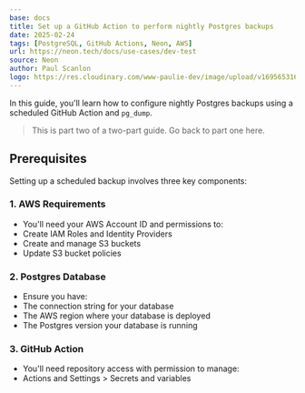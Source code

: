 ```yaml
---
base: docs
title: Set up a GitHub Action to perform nightly Postgres backups
date: 2025-02-24
tags: [PostgreSQL, GitHub Actions, Neon, AWS]
url: https://neon.tech/docs/use-cases/dev-test
source: Neon
author: Paul Scanlon
logo: https://res.cloudinary.com/www-paulie-dev/image/upload/v1695653167/paulie.dev/Logos/neon-logo_ymrzrs.png
---
```


In this guide, you'll learn how to configure nightly Postgres backups using a scheduled GitHub Action and `pg_dump`.

> This is part two of a two-part guide. Go back to part one here.


## Prerequisites
Setting up a scheduled backup involves three key components:

### 1. AWS Requirements
- You'll need your AWS Account ID and permissions to:
 - Create IAM Roles and Identity Providers
 - Create and manage S3 buckets
 - Update S3 bucket policies

### 2. Postgres Database
- Ensure you have:
 - The connection string for your database
 - The AWS region where your database is deployed
 - The Postgres version your database is running

### 3. GitHub Action
- You'll need repository access with permission to manage:
 - Actions and Settings > Secrets and variables